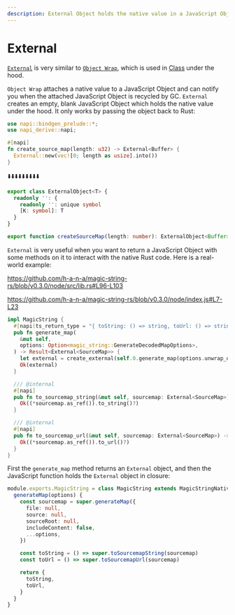 ```yaml
---
description: External Object holds the native value in a JavaScript Object.
---
```


# External

[`External`](https://nodejs.org/api/n-api.html#napi_create_external) is very similar to [`Object Wrap`](https://nodejs.org/api/n-api.html#object-wrap), which is used in [Class](./class) under the hood.

`Object Wrap` attaches a native value to a JavaScript Object and can notify you when the attached JavaScript Object is recycled by GC. `External` creates an empty, blank JavaScript Object which holds the native value under the hood. It only works by passing the object back to Rust:

```rust filename="lib.rs"
use napi::bindgen_prelude::*;
use napi_derive::napi;

#[napi]
fn create_source_map(length: u32) -> External<Buffer> {
  External::new(vec![0; length as usize].into())
}
```

⬇️⬇️⬇️⬇️⬇️⬇️⬇️⬇️⬇️

```ts filename="index.d.ts"
export class ExternalObject<T> {
  readonly '': {
    readonly '': unique symbol
    [K: symbol]: T
  }
}

export function createSourceMap(length: number): ExternalObject<Buffer>
```

`External` is very useful when you want to return a JavaScript Object with some methods on it to interact with the native Rust code.
Here is a real-world example:

https://github.com/h-a-n-a/magic-string-rs/blob/v0.3.0/node/src/lib.rs#L96-L103

https://github.com/h-a-n-a/magic-string-rs/blob/v0.3.0/node/index.js#L7-L23

```rust filename="lib.rs"
impl MagicString {
  #[napi(ts_return_type = "{ toString: () => string, toUrl: () => string }")]
  pub fn generate_map(
    &mut self,
    options: Option<magic_string::GenerateDecodedMapOptions>,
  ) -> Result<External<SourceMap>> {
    let external = create_external(self.0.generate_map(options.unwrap_or_default())?);
    Ok(external)
  }

  /// @internal
  #[napi]
  pub fn to_sourcemap_string(&mut self, sourcemap: External<SourceMap>) -> Result<String> {
    Ok((*sourcemap.as_ref()).to_string()?)
  }

  /// @internal
  #[napi]
  pub fn to_sourcemap_url(&mut self, sourcemap: External<SourceMap>) -> Result<String> {
    Ok((*sourcemap.as_ref()).to_url()?)
  }
}
```

First the `generate_map` method returns an `External` object, and then the JavaScript function holds the `External` object in closure:

```ts filename="index.js"
module.exports.MagicString = class MagicString extends MagicStringNative {
  generateMap(options) {
    const sourcemap = super.generateMap({
      file: null,
      source: null,
      sourceRoot: null,
      includeContent: false,
      ...options,
    })

    const toString = () => super.toSourcemapString(sourcemap)
    const toUrl = () => super.toSourcemapUrl(sourcemap)

    return {
      toString,
      toUrl,
    }
  }
}
```
